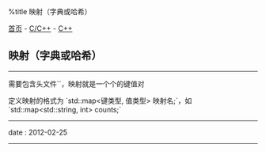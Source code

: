 %title 映射（字典或哈希）

[[../../../index|首页]] - [[../index|C/C++]] - [[index|C++]]
==映射（字典或哈希）==
----
需要包含头文件`<map>`，映射就是一个个的键值对

定义映射的格式为 `std::map<键类型, 值类型> 映射名;`，如 `std::map<std::string, int> counts;`
----
<red>date</red> : 2012-02-25
----
